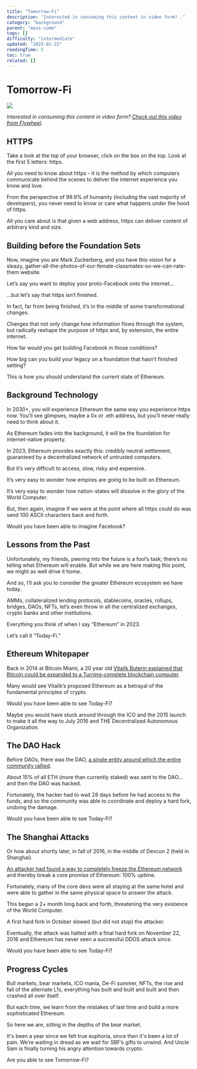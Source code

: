 ```yaml
---
title: "Tomorrow-Fi"
description: "Interested in consuming this content in video form? ."
category: "background"
parent: "mass-comm"
tags: []
difficulty: "intermediate"
updated: "2023-01-22"
readingTime: 5
toc: true
related: []
---
```


# Tomorrow-Fi

![](/images/today-fi-banner.png)

*Interested in consuming this content in video form?* [*Check out this video from Flywheel*](https://www.youtube.com/watch?v=bKEiA7Dgokc)*.*

## HTTPS

Take a look at the top of your browser, click on the box on the top. Look at the first 5 letters: https.

All you need to know about https - it is the method by which computers communicate behind the scenes to deliver the internet experience you know and love.

From the perspective of 99.9% of humanity (including the vast majority of developers), you never need to know or care what happens under the hood of https.

All you care about is that given a web address, https can deliver content of arbitrary kind and size.

## Building before the Foundation Sets

Now, imagine you are Mark Zuckerberg, and you have this vision for a sleazy, gather-all-the-photos-of-our-female-classmates-so-we-can-rate-them website.

Let’s say you want to deploy your proto-Facebook onto the internet…

...but let’s say that https isn’t finished.

In fact, far from being finished, it’s in the middle of some transformational changes.

Changes that not only change how information flows through the system, but radically reshape the purpose of https and, by extension, the entire internet.

How far would you get building Facebook in those conditions?

How big can you build your legacy on a foundation that hasn’t finished setting?

This is how you should understand the current state of Ethereum.

## Background Technology

In 2030+, you will experience Ethereum the same way you experience https now. You’ll see glimpses, maybe a 0x or .eth address, but you’ll never really need to think about it.

As Ethereum fades into the background, it will be the foundation for internet-native property.

In 2023, Ethereum provides exactly this: credibly neutral settlement, guaranteed by a decentralized network of untrusted computers.

But it’s very difficult to access, slow, risky and expensive.

It’s very easy to wonder how empires are going to be built on Ethereum.

It’s very easy to wonder how nation-states will dissolve in the glory of the World Computer.

But, then again, imagine if we were at the point where all https could do was send 100 ASCII characters back and forth.

Would you have been able to imagine Facebook?

## Lessons from the Past

Unfortunately, my friends, peering into the future is a fool’s task; there’s no telling what Ethereum will enable. But while we are here making this point, we might as well drive it home.

And so, I’ll ask you to consider the greater Ethereum ecosystem we have today.

AMMs, collateralized lending protocols, stablecoins, oracles, rollups, bridges, DAOs, NFTs, let’s even throw in all the centralized exchanges, crypto banks and other institutions.

Everything you think of when I say “Ethereum” in 2023.

Let’s call it “Today-Fi.”

## Ethereum Whitepaper

Back in 2014 at Bitcoin Miami, a 20 year old [Vitalik Buterin explained that Bitcoin could be expanded to a Turning-complete blockchain computer](https://www.youtube.com/watch?v=l9dpjN3Mwps).

Many would see Vitalik’s proposed Ethereum as a betrayal of the fundamental principles of crypto.

Would you have been able to see Today-Fi?

Maybe you would have stuck around through the ICO and the 2015 launch to make it all the way to July 2016 and THE Decentralized Autonomous Organization.

## The DAO Hack

Before DAOs, there was the DAO, [a single entity around which the entire community rallied](https://www.youtube.com/watch?v=cVC9SbTmfSg).

About 15% of all ETH (more than currently staked) was sent to the DAO… and then the DAO was hacked.

Fortunately, the hacker had to wait 28 days before he had access to the funds, and so the community was able to coordinate and deploy a hard fork, undoing the damage.

Would you have been able to see Today-Fi?

## The Shanghai Attacks

Or how about shortly later, in fall of 2016, in the middle of Devcon 2 (held in Shanghai).

[An attacker had found a way to completely freeze the Ethereum network](https://www.youtube.com/watch?v=nhr5nlMNvRQ) and thereby break a core promise of Ethereum: 100% uptime.

Fortunately, many of the core devs were all staying at the same hotel and were able to gather in the same physical space to answer the attack.

This began a 2+ month long back and forth, threatening the very existence of the World Computer.

A first hard fork in October slowed (but did not stop) the attacker.

Eventually, the attack was halted with a final hard fork on November 22, 2016 and Ethereum has never seen a successful DDOS attack since.

Would you have been able to see Today-Fi?

## Progress Cycles 

Bull markets, bear markets, ICO mania, De-Fi summer, NFTs, the rise and fall of the alternate L1s, everything has built and built and built and then crashed all over itself.

But each time, we learn from the mistakes of last time and build a more sophisticated Ethereum.

So here we are, sitting in the depths of the bear market.

It's been a year since we felt true euphoria, since then it's been a lot of pain. We’re waiting in dread as we wait for SBF’s gifts to unwind. And Uncle Sam is finally turning his angry attention towards crypto.

Are you able to see Tomorrow-Fi?
